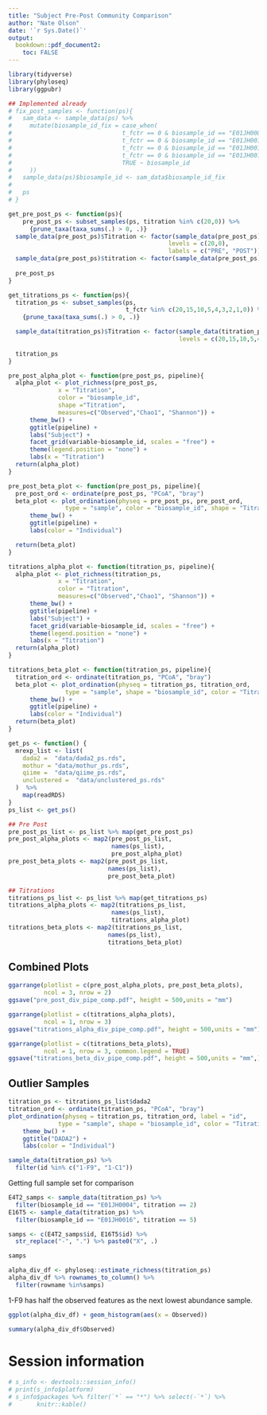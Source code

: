 ```yaml
---
title: "Subject Pre-Post Community Comparison"
author: "Nate Olson"
date: '`r Sys.Date()`'
output:
  bookdown::pdf_document2:
    toc: FALSE
---
```




```r
library(tidyverse)
library(phyloseq)
library(ggpubr)
```

```r
## Implemented already
# fix_post_samples <- function(ps){
#   sam_data <- sample_data(ps) %>% 
#     mutate(biosample_id_fix = case_when(
#                               t_fctr == 0 & biosample_id == "E01JH0004" ~ "E01JH0017", 
#                               t_fctr == 0 & biosample_id == "E01JH0011" ~ "E01JH0004", 
#                               t_fctr == 0 & biosample_id == "E01JH0016" ~ "E01JH0011", 
#                               t_fctr == 0 & biosample_id == "E01JH0017" ~ "E01JH0016", 
#                               TRUE ~ biosample_id
#     ))
#   sample_data(ps)$biosample_id <- sam_data$biosample_id_fix
#   
#   ps
# }

get_pre_post_ps <- function(ps){
    pre_post_ps <- subset_samples(ps, titration %in% c(20,0)) %>% 
      {prune_taxa(taxa_sums(.) > 0, .)}
  sample_data(pre_post_ps)$Titration <- factor(sample_data(pre_post_ps)$t_fctr,
                                             levels = c(20,0),
                                             labels = c("PRE", "POST"))
  sample_data(pre_post_ps)$titration <- factor(sample_data(pre_post_ps)$t_fctr)
  
  pre_post_ps
}

get_titrations_ps <- function(ps){
  titration_ps <- subset_samples(ps, 
                                 t_fctr %in% c(20,15,10,5,4,3,2,1,0)) %>% 
    {prune_taxa(taxa_sums(.) > 0, .)}

  sample_data(titration_ps)$Titration <- factor(sample_data(titration_ps)$t_fctr,
                                                levels = c(20,15,10,5,4,3,2,1,0))
  
  titration_ps
}

pre_post_alpha_plot <- function(pre_post_ps, pipeline){
  alpha_plot <- plot_richness(pre_post_ps, 
              x = "Titration",
              color = "biosample_id",
              shape ="Titration", 
              measures=c("Observed","Chao1", "Shannon")) +
      theme_bw() +
      ggtitle(pipeline) + 
      labs("Subject") +
      facet_grid(variable~biosample_id, scales = "free") +
      theme(legend.position = "none") +
      labs(x = "Titration")
  return(alpha_plot)
}

pre_post_beta_plot <- function(pre_post_ps, pipeline){
  pre_post_ord <- ordinate(pre_post_ps, "PCoA", "bray")
  beta_plot <- plot_ordination(physeq = pre_post_ps, pre_post_ord, 
                type = "sample", color = "biosample_id", shape = "Titration") +
      theme_bw() +
      ggtitle(pipeline) + 
      labs(color = "Individual")

  return(beta_plot)
}

titrations_alpha_plot <- function(titration_ps, pipeline){
  alpha_plot <- plot_richness(titration_ps, 
              x = "Titration",
              color = "Titration",
              measures=c("Observed","Chao1", "Shannon")) +
      theme_bw() +
      ggtitle(pipeline) + 
      labs("Subject") +
      facet_grid(variable~biosample_id, scales = "free") +
      theme(legend.position = "none") +
      labs(x = "Titration")
  return(alpha_plot)
}

titrations_beta_plot <- function(titration_ps, pipeline){
  titration_ord <- ordinate(titration_ps, "PCoA", "bray")
  beta_plot <- plot_ordination(physeq = titration_ps, titration_ord, 
                type = "sample", shape = "biosample_id", color = "Titration") +
      theme_bw() +
      ggtitle(pipeline) + 
      labs(color = "Individual")
  return(beta_plot)
}
```


```r
get_ps <- function() {
  mrexp_list <- list(
    dada2 =  "data/dada2_ps.rds",
    mothur = "data/mothur_ps.rds",
    qiime =  "data/qiime_ps.rds",
    unclustered =  "data/unclustered_ps.rds"
  )  %>%
    map(readRDS)
}
ps_list <- get_ps()

## Pre Post
pre_post_ps_list <- ps_list %>% map(get_pre_post_ps)
pre_post_alpha_plots <- map2(pre_post_ps_list, 
                             names(ps_list), 
                             pre_post_alpha_plot)
pre_post_beta_plots <- map2(pre_post_ps_list, 
                            names(ps_list), 
                            pre_post_beta_plot)

## Titrations
titrations_ps_list <- ps_list %>% map(get_titrations_ps)
titrations_alpha_plots <- map2(titrations_ps_list, 
                             names(ps_list), 
                             titrations_alpha_plot)
titrations_beta_plots <- map2(titrations_ps_list, 
                            names(ps_list), 
                            titrations_beta_plot)
```


## Combined Plots
```r
ggarrange(plotlist = c(pre_post_alpha_plots, pre_post_beta_plots), 
          ncol = 3, nrow = 2)
ggsave("pre_post_div_pipe_comp.pdf", height = 500,units = "mm")
```
```r
ggarrange(plotlist = c(titrations_alpha_plots), 
          ncol = 1, nrow = 3)
ggsave("titrations_alpha_div_pipe_comp.pdf", height = 500,units = "mm")
```

```r
ggarrange(plotlist = c(titrations_beta_plots), 
          ncol = 1, nrow = 3, common.legend = TRUE)
ggsave("titrations_beta_div_pipe_comp.pdf", height = 500,units = "mm",)
```

## Outlier Samples
```r
titration_ps <- titrations_ps_list$dada2
titration_ord <- ordinate(titration_ps, "PCoA", "bray")
plot_ordination(physeq = titration_ps, titration_ord, label = "id",
              type = "sample", shape = "biosample_id", color = "Titration") +
    theme_bw() +
    ggtitle("DADA2") + 
    labs(color = "Individual")
```

```r
sample_data(titration_ps) %>% 
  filter(id %in% c("1-F9", "1-C1")) 
```
Getting full sample set for comparison
```r
E4T2_samps <- sample_data(titration_ps) %>% 
  filter(biosample_id == "E01JH0004", titration == 2) 
E16T5 <- sample_data(titration_ps) %>% 
  filter(biosample_id == "E01JH0016", titration == 5) 

samps <- c(E4T2_samps$id, E16T5$id) %>% 
  str_replace("-", ".") %>% paste0("X", .)
```

```r
samps
```


```r
alpha_div_df <- phyloseq::estimate_richness(titration_ps)
alpha_div_df %>% rownames_to_column() %>% 
  filter(rowname %in%samps)
```

1-F9 has half the observed features as the next lowest abundance sample.
```r
ggplot(alpha_div_df) + geom_histogram(aes(x = Observed))
```

```r
summary(alpha_div_df$Observed)
```

# Session information
```r
# s_info <- devtools::session_info()
# print(s_info$platform)
# s_info$packages %>% filter(`*` == "*") %>% select(-`*`) %>% 
#       knitr::kable()
```

